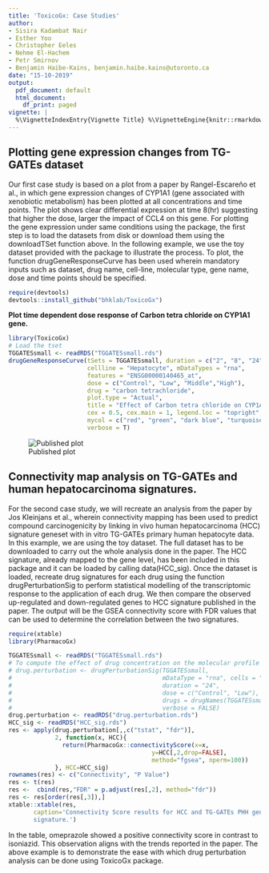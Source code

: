 ```yaml
---
title: 'ToxicoGx: Case Studies'
author:
- Sisira Kadambat Nair
- Esther Yoo
- Christopher Eeles
- Nehme El-Hachem
- Petr Smirnov
- Benjamin Haibe-Kains, benjamin.haibe.kains@utoronto.ca
date: "15-10-2019"
output:
  pdf_document: default
  html_document:
    df_print: paged
vignette: |
  %\VignetteIndexEntry{Vignette Title} %\VignetteEngine{knitr::rmarkdown} %\usepackage[utf8]{inputenc}
---
```


## Plotting gene expression changes from TG-GATEs dataset

Our first case study is based on a plot from a paper by Rangel-Escareño et al., in which gene expression changes of CYP1A1 (gene associated with xenobiotic metabolism) has been plotted at all concentrations and time points. The plot shows clear differential expression at time 8(hr) suggesting that higher the dose, larger the impact of CCL4 on this gene.
For plotting the gene expression under same conditions using the package, the first step is to load the datasets from disk or download them using the downloadTSet function above. In the following example, we use the toy dataset provided with the package to illustrate the process. 
To plot, the function drugGeneResponseCurve has been used wherein mandatory inputs such as dataset, drug name, cell-line, molecular type, gene name, dose and time points should be specified.

```r
require(devtools)
devtools::install_github("bhklab/ToxicoGx")
```

**Plot time dependent dose response of Carbon tetra chloride on CYP1A1 gene.**
```r
library(ToxicoGx)
# Load the tset 
TGGATESsmall <- readRDS("TGGATESsmall.rds")
drugGeneResponseCurve(tSets = TGGATESsmall, duration = c("2", "8", "24"), 
                      cellline = "Hepatocyte", mDataTypes = "rna", 
                      features = "ENSG00000140465_at", 
                      dose = c("Control", "Low", "Middle","High"),
                      drug = "carbon tetrachloride", 
                      plot.type = "Actual",
                      title = "Effect of Carbon tetra chloride on CYP1A1.",
                      cex = 0.5, cex.main = 1, legend.loc = "topright",
                      mycol = c("red", "green", "dark blue", "turquoise"),
                      verbose = T)
```


![Published plot](CS1_published.png)

## Connectivity map analysis on TG-GATEs and human hepatocarcinoma signatures.

For the second case study, we will recreate an analysis from the paper by Jos Kleinjans et al., wherein connectivity mapping has been used to predict compound carcinogenicity
by linking in vivo human hepatocarcinoma (HCC) signature geneset with in vitro TG-GATEs primary human hepatocyte data. In this example, we are using the toy dataset. The full dataset has to be downloaded to carry out the whole analysis done in the paper.
The HCC signature, already mapped to the gene level, has been included in this package and it can be loaded by calling data(HCC_sig). Once the dataset is loaded, recreate drug signatures for each drug using the function drugPerturbationSig to perform statistical modelling of the transcriptomic response to the application of each drug. We then compare the observed up-regulated and down-regulated genes to HCC signature published in the paper. The output will be the GSEA connectivity score with FDR values that can be used to determine the correlation between the two signatures.

```r
require(xtable)
library(PharmacoGx)

TGGATESsmall <- readRDS("TGGATESsmall.rds")
# To compute the effect of drug concentration on the molecular profile of the cell
# drug.perturbation <- drugPerturbationSig(TGGATESsmall,
#                                          mDataType = "rna", cells = "Hepatocyte",
#                                          duration = "24",
#                                          dose = c("Control", "Low"),
#                                          drugs = drugNames(TGGATESsmall),
#                                          verbose = FALSE)
drug.perturbation <- readRDS("drug.perturbation.rds")
HCC_sig <- readRDS("HCC_sig.rds")
res <- apply(drug.perturbation[,,c("tstat", "fdr")],
             2, function(x, HCC){
               return(PharmacoGx::connectivityScore(x=x,
                                        y=HCC[,2,drop=FALSE],
                                        method="fgsea", nperm=100))
             }, HCC=HCC_sig)
rownames(res) <- c("Connectivity", "P Value")
res <- t(res)
res <-  cbind(res,"FDR" = p.adjust(res[,2], method="fdr"))
res <- res[order(res[,3]),]
xtable::xtable(res,
       caption='Connectivity Score results for HCC and TG-GATEs PHH gene
       signature.')
```

In the table, omeprazole showed a positive connectivity score in contrast to isoniazid. This observation aligns with the trends reported in the paper. The above example is to demonstrate the ease with which drug perturbation analysis can be done using ToxicoGx package.
